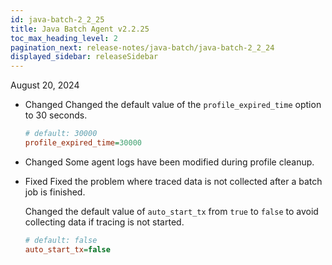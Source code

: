 ```yaml
---
id: java-batch-2_2_25
title: Java Batch Agent v2.2.25
toc_max_heading_level: 2
pagination_next: release-notes/java-batch/java-batch-2_2_24
displayed_sidebar: releaseSidebar
---
```


August 20, 2024

- <Status priority='1'>Changed</Status> Changed the default value of the `profile_expired_time` option to 30 seconds.

  ```ini title="whatap.conf"
  # default: 30000
  profile_expired_time=30000
  ```

- <Status priority='1'>Changed</Status> Some agent logs have been modified during profile cleanup.

- <Status priority='2'>Fixed</Status> Fixed the problem where traced data is not collected after a batch job is finished.

  Changed the default value of `auto_start_tx` from `true` to `false` to avoid collecting data if tracing is not started.

  ```ini title="whatap.conf"
  # default: false
  auto_start_tx=false
  ```


<DownloadJavaBatchAgent />
